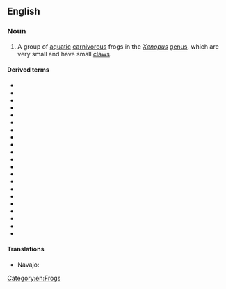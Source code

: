 ==English==
{{wikipedia}}

===Noun===
{{en-noun|head=[[clawed]] [[frog]]}}

# A group of [[aquatic]] [[carnivorous]] frogs in the ''[[Xenopus]]'' [[genus]], which are very small and have small [[claw]]s.

====Derived terms====
* {{l/en|African clawed frog}}
* {{l/en|Andre's clawed frog}}
* {{l/en|Bouchia clawed frog}}
* {{l/en|Cape clawed frog}}
* {{l/en|De Witte's clawed frog}}
* {{l/en|Eritria clawed frog}}
* {{l/en|Fraser's clawed frog}}
* {{l/en|Kenyan clawed frog}}
* {{l/en|Kivu clawed frog}}
* {{l/en|Lake Oku clawed frog}}
* {{l/en|Largen's clawed frog}}
* {{l/en|Marsabit clawed frog}}
* {{l/en|Mawa clawed frog}}
* {{l/en|Muller's clawed frog}}
* {{l/en|Peracca's clawed frog}}
* {{l/en|savannah clawed frog}}
* {{l/en|Sidamo clawed frog}}
* {{l/en|Uganda clawed frog}}
* {{l/en|volcano clawed frog}}
* {{l/en|western clawed frog}}
* {{l/en|Witte's clawed frog}}

====Translations====
{{trans-top|a group of frogs}}
* Navajo: {{tø|nv|chʼał bikéshgaan hólóní}}
{{trans-mid}}
{{trans-bottom}}

[[Category:en:Frogs]]